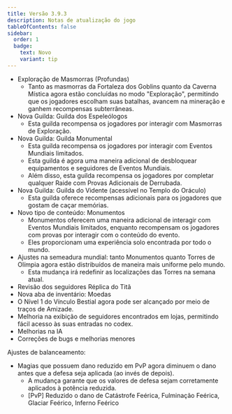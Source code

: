 ```yaml
---
title: Versão 3.9.3
description: Notas de atualização do jogo
tableOfContents: false
sidebar:
  order: 1
  badge:
    text: Novo
    variant: tip
---
```


* Exploração de Masmorras (Profundas)
  - Tanto as masmorras da Fortaleza dos Goblins quanto da Caverna Mística agora estão concluídas no modo "Exploração", permitindo que os jogadores escolham suas batalhas, avancem na mineração e ganhem recompensas subterrâneas.
* Nova Guilda: Guilda dos Espeleólogos
  - Esta guilda recompensa os jogadores por interagir com Masmorras de Exploração.
* Nova Guilda: Guilda Monumental
  - Esta guilda recompensa os jogadores por interagir com Eventos Mundiais limitados.
  - Esta guilda é agora uma maneira adicional de desbloquear equipamentos e seguidores de Eventos Mundiais.
  - Além disso, esta guilda recompensa os jogadores por completar qualquer Raide com Provas Adicionais de Derrubada.
* Nova Guilda: Guilda do Vidente (acessível no Templo do Oráculo)
  - Esta guilda oferece recompensas adicionais para os jogadores que gostam de caçar memórias.
* Novo tipo de conteúdo: Monumentos
  -  Monumentos oferecem uma maneira adicional de interagir com Eventos Mundiais limitados, enquanto recompensam os jogadores com provas por interagir com o conteúdo do evento.
  - Eles proporcionam uma experiência solo encontrada por todo o mundo.
* Ajustes na semeadura mundial: tanto Monumentos quanto Torres de Olímpia agora estão distribuídos de maneira mais uniforme pelo mundo.
  - Esta mudança irá redefinir as localizações das Torres na semana atual.
* Revisão dos seguidores Réplica do Titã
* Nova aba de inventário: Moedas
* O Nível 1 do Vínculo Bestial agora pode ser alcançado por meio de traços de Amizade.
* Melhoria na exibição de seguidores encontrados em lojas, permitindo fácil acesso às suas entradas no codex.
* Melhorias na IA
* Correções de bugs e melhorias menores


Ajustes de balanceamento:

- Magias que possuem dano reduzido em PvP agora diminuem o dano antes que a defesa seja aplicada (ao invés de depois).
  - A mudança garante que os valores de defesa sejam corretamente aplicados à potência reduzida.
  - [PvP] Reduzido o dano de Catástrofe Feérica, Fulminação Feérica, Glaciar Feérico, Inferno Feérico

